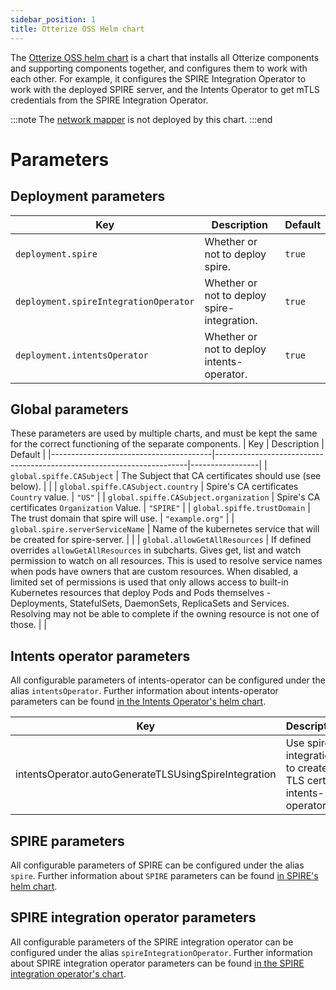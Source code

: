 ```yaml
---
sidebar_position: 1
title: Otterize OSS Helm chart
---
```


The [Otterize OSS helm chart](https://github.com/otterize/helm-charts/tree/main/otterize-kubernetes) is a chart that installs all Otterize components and supporting components together, and configures them to work with each other.
For example, it configures the SPIRE Integration Operator to work with the deployed SPIRE server, and the Intents Operator to get mTLS credentials from the SPIRE Integration Operator.

:::note
The [network mapper](FIXME) is not deployed by this chart.
:::end

# Parameters
## Deployment parameters
| Key                                   | Description                                 | Default |
|---------------------------------------|---------------------------------------------|---------|
| `deployment.spire`                    | Whether or not to deploy spire.             | `true`  |
| `deployment.spireIntegrationOperator` | Whether or not to deploy spire-integration. | `true`  |
| `deployment.intentsOperator`          | Whether or not to deploy intents-operator.  | `true`  |

## Global parameters
These parameters are used by multiple charts, and must be kept the same for the correct functioning of the separate components.
| Key                                    | Description                                                           | Default         |
|----------------------------------------|-----------------------------------------------------------------------|-----------------|
| `global.spiffe.CASubject`              | The Subject that CA certificates should use (see below).	             |                 |
| `global.spiffe.CASubject.country`      | Spire's CA certificates `Country` value.                              | `"US"`          |
| `global.spiffe.CASubject.organization` | Spire's CA certificates `Organization` Value.                         | `"SPIRE"`       |
| `global.spiffe.trustDomain`            | The trust domain that spire will use.	                                | `"example.org"` |
| `global.spire.serverServiceName`       | Name of the kubernetes service that will be created for spire-server. |                 |
| `global.allowGetAllResources`          | If defined overrides `allowGetAllResources` in subcharts. Gives get, list and watch permission to watch on all resources. This is used to resolve service names when pods have owners that are custom resources. When disabled, a limited set of permissions is used that only allows access to built-in Kubernetes resources that deploy Pods and Pods themselves - Deployments, StatefulSets, DaemonSets, ReplicaSets and Services. Resolving may not be able to complete if the owning resource is not one of those.                         |                 |

## Intents operator parameters
All configurable parameters of intents-operator can be configured under the alias `intentsOperator`.
Further information about intents-operator parameters can be found [in the Intents Operator's helm chart](../components/helm-chart).

| Key                                                  | Description                                                    | Default          |
|------------------------------------------------------|----------------------------------------------------------------|------------------|
| intentsOperator.autoGenerateTLSUsingSpireIntegration | Use spire-integration to create TLS cert for intents-operator. | `true`           |

## SPIRE parameters
All configurable parameters of SPIRE can be configured under the alias `spire`.
Further information about `SPIRE` parameters can be found [in SPIRE's helm chart](https://github.com/otterize/helm-charts/tree/main/spire).

## SPIRE integration operator parameters
All configurable parameters of the SPIRE integration operator can be configured under the alias `spireIntegrationOperator`.
Further information about SPIRE integration operator parameters can be found [in the SPIRE integration operator's chart]((../components/spire-integration-operator/helm-chart)).
